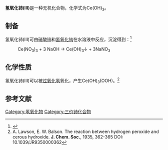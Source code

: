 {{chembox
| ImageFile = [[File:Ce3+.svg|33px]]  [[File:OH-.svg|33px]]  [[File:OH-.svg|33px]]  [[File:OH-.svg|33px]]
| ImageSize = 
| IUPACName = 
| OtherNames = 氢氧化亚铈
| Section1 = {{Chembox Identifiers
|   CASNo = 15785-09-8
|   CASNo_Ref = {{cascite|correct|CAS}}
|   PubChem = 
|   SMILES = [Ce+3].[OH-].[OH-].[OH-]
  }}
| Section2 = {{Chembox Properties
|   Formula = Ce(OH)<sub>3</sub>
|   MolarMass = 191.14
|   Appearance = 
|   Density = 
|   MeltingPt = 
|   BoilingPt = 
|   Solubility = 
|   SolubleOther = 
  }}
| Section3 = {{Chembox Hazards
|   MainHazards = 
|   FlashPt = 
|   Autoignition = 
  }}
| Section8 = {{Chembox Related
|   Function = 
|   OtherFunctn = 
|   OtherAnions = 
|   OtherCations = [[氢氧化镧|氢氧化镧]]<BR>[[氢氧化镨|氢氧化镨]]
|   OtherCpds = [[氢氧化铈(IV)|氢氧化铈(IV)]]<BR>[[三氧化二铈|三氧化二铈]]
  }}
}}
'''氢氧化铈(III)'''是一种无机化合物，化学式为Ce(OH)<sub>3</sub>。

==制备==
氢氧化铈(III)可由[[硝酸铈|硝酸铈]]和[[氢氧化钠|氢氧化钠]]在水溶液中反应，沉淀得到：<ref>{{cite journal|journal=Journal of Superconductivity and Novel Magnetism|volume=24|issue=1-2|language=en|issn=1557-1939|date=2011-1|pages=1095–1098|doi=10.1007/s10948-010-0988-1|url=http://link.springer.com/10.1007/s10948-010-0988-1|title=Synthesis and Structural Properties of Ce(OH)3 for Useful Applications|accessdate=2019-05-15|author=M. Anis-ur-Rehman, A. Abdullah}}</ref>
: Ce(NO<sub>3</sub>)<sub>3</sub> + 3 NaOH → Ce(OH)<sub>3</sub>↓ + 3NaNO<sub>3</sub>

==化学性质==
氢氧化铈(III)可以被[[过氧化氢|过氧化氢]]氧化，产生Ce(OH)<sub>3</sub>(OOH)。<ref>A. Lawson, E. W. Balson. The reaction between hydrogen peroxide and cerous hydroxide. '''J. Chem. Soc.''', 1935, 362-365 DOI: 10.1039/JR9350000362</ref>

==参考文献==
{{reflist}}

{{铈化合物}}
{{氢氧化物}}

[[Category:氢氧化物|Category:氢氧化物]]
[[Category:三价铈化合物|Category:三价铈化合物]]